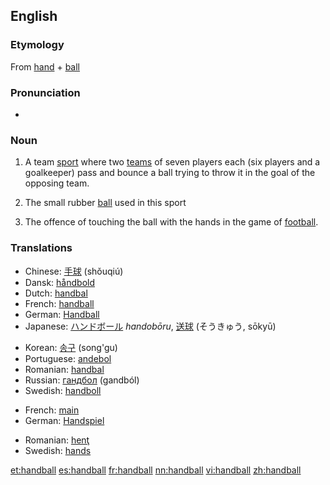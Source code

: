 ==English==

===Etymology===
{{wikipedia}}
From [[hand]] + [[ball]]

===Pronunciation===
*{{audio|en-us-handball.ogg|Audio (US)}}

===Noun===
{{en-noun|s|-}}

#{{sports}} {{uncountable}} A team [[sport]] where two [[teams]] of seven players each (six players and a goalkeeper) pass and bounce a ball trying to throw it in the goal of the opposing team.
#{{countable}} The small rubber [[ball]] used in this sport
#{{football}} {{countable}} The offence of touching the ball with the hands in the game of [[football]].

===Translations===
{{trans-top|sport}}
*Chinese: [[手球]] (shǒuqiú)
*Dansk: [[håndbold]]
*Dutch: [[handbal]] {{n}}
*French: [[handball]] {{m}}
*German: [[Handball]] {{m}}
*Japanese: [[ハンドボール]] ''handobōru'', [[送球]] (そうきゅう, sōkyū)
{{trans-mid}}
*Korean: [[송구]] (song'gu)
*Portuguese: [[andebol]]
*Romanian: [[handbal]] {{n}}
*Russian: [[гандбол]] (gandból) {{m}}
*Swedish: [[handboll]] {{c}}
{{trans-bottom}}

{{trans-top|ball}}
{{trans-mid}}
{{trans-bottom}}

{{trans-top|offence}}
*French: [[main]] {{f}}
*German: [[Handspiel]] {{n}}
{{trans-mid}}
*Romanian: [[henţ]] {{n}}
*Swedish: [[hands]] {{c}}
{{trans-bottom}}

[[et:handball]]
[[es:handball]]
[[fr:handball]]
[[nn:handball]]
[[vi:handball]]
[[zh:handball]]